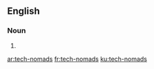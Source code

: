 ==English==

===Noun===
{{head|en|plural}}

# {{plural of|tech-nomad|lang=en}}

[[ar:tech-nomads]]
[[fr:tech-nomads]]
[[ku:tech-nomads]]